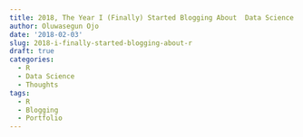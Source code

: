 ```yaml
---
title: 2018, The Year I (Finally) Started Blogging About  Data Science
author: Oluwasegun Ojo
date: '2018-02-03'
slug: 2018-i-finally-started-blogging-about-r
draft: true
categories:
  - R
  - Data Science
  - Thoughts
tags:
  - R
  - Blogging
  - Portfolio
---
```


